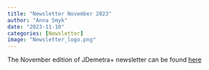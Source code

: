 ```yaml
---
title: "Newsletter November 2023"
author: "Anna Smyk"
date: "2023-11-10"
categories: [Newsletter]
image: "Newsletter_logo.png"
---
```


The November edition of JDemetra+ newsletter can be found [here](Newsletter_10nov_2023.pdf)
